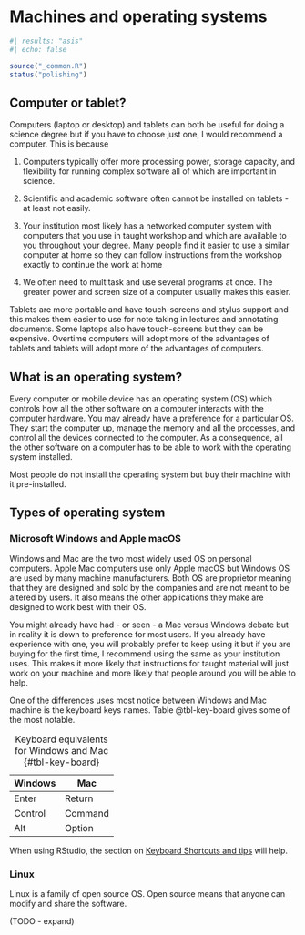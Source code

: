 # Machines and operating systems {#sec-machine-and-os}

```r
#| results: "asis"
#| echo: false

source("_common.R")
status("polishing")
```



## Computer or tablet?

Computers (laptop or desktop) and tablets can both be useful for doing a science degree but if you have to choose just one, I would recommend a computer. This is because

1.  Computers typically offer more processing power, storage capacity, and flexibility for running complex software all of which are important in science.

2.  Scientific and academic software often cannot be installed on tablets - at least not easily.

3.  Your institution most likely has a networked computer system with computers that you use in taught workshop and which are available to you throughout your degree. Many people find it easier to use a similar computer at home so they can follow instructions from the workshop exactly to continue the work at home

4.  We often need to multitask and use several programs at once. The greater power and screen size of a computer usually makes this easier.

Tablets are more portable and have touch-screens and stylus support and this makes them easier to use for note taking in lectures and annotating documents. Some laptops also have touch-screens but they can be expensive. Overtime computers will adopt more of the advantages of tablets and tablets will adopt more of the advantages of computers.

## What is an operating system?

Every computer or mobile device has an operating system (OS) which controls how all the other software on a computer interacts with the computer hardware. You may already have a preference for a particular OS. They start the computer up, manage the memory and all the processes, and control all the devices connected to the computer. As a consequence, all the other software on a computer has to be able to work with the operating system installed.

Most people do not install the operating system but buy their machine with it pre-installed.

## Types of operating system

### Microsoft Windows and Apple macOS

Windows and Mac are the two most widely used OS on personal computers. Apple Mac computers use only Apple macOS but Windows OS are used by many machine manufacturers. Both OS are proprietor meaning that they are designed and sold by the companies and are not meant to be altered by users. It also means the other applications they make are designed to work best with their OS.

You might already have had - or seen - a Mac versus Windows debate but in reality it is down to preference for most users. If you already have experience with one, you will probably prefer to keep using it but if you are buying for the first time, I recommend using the same as your institution uses. This makes it more likely that instructions for taught material will just work on your machine and more likely that people around you will be able to help.

One of the differences uses most notice between Windows and Mac machine is the keyboard keys names. Table @tbl-key-board gives some of the most notable.

| Windows | Mac     |
|---------|---------|
| Enter   | Return  |
| Control | Command |
| Alt     | Option  |


: Keyboard equivalents for Windows and Mac {#tbl-key-board}

When using RStudio, the section on [Keyboard Shortcuts and tips](keyboard_shortcuts_tips.qmd) will help.


### Linux 

Linux is a family of open source OS. Open source means that anyone can modify and share the software.

(TODO - expand)
